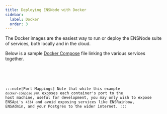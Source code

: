 ```yaml
---
title: Deploying ENSNode with Docker
sidebar:
  label: Docker
  order: 3
---
```



The Docker images are the easiest way to run or deploy the ENSNode suite of services, both locally and in the cloud.

<LinkCard
  title="Configure Environment Variables"
  href="/ensindexer/usage/configuration"
/>

Below is a sample [Docker Compose](https://docs.docker.com/compose/) file linking the various services together.

<Code code={dockercompose} lang="yaml" title="docker-compose.yml" />

<LinkCard
  title="Example Docker Compose"
  description="View the complete Docker Compose example on GitHub."
  href="https://github.com/namehash/ensnode/tree/main/docker-compose.yml"
/>

:::note[Port Mappings]
Note that while this example `docker-compose.yml` exposes each container's port to the host machine, useful for development, you may only wish to expose ENSApi's `4334` and avoid exposing services like ENSRainbow, ENSAdmin, and your Postgres to the wider internet.
:::
